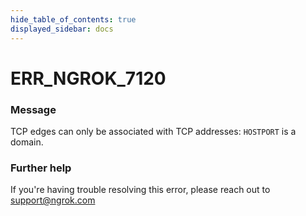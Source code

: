 ```yaml
---
hide_table_of_contents: true
displayed_sidebar: docs
---
```



# ERR_NGROK_7120

### Message

TCP edges can only be associated with TCP addresses: `HOSTPORT` is a domain.

<ErrorDetails error="err_ngrok_7120" />

### Further help

If you're having trouble resolving this error, please reach out to [support@ngrok.com](mailto:support@ngrok.com?subject=Help%20with%20ERR_NGROK_7120)

